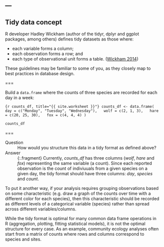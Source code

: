 ---
---

## Tidy data concept

R developer Hadley Wickham (author of the tidyr, dplyr and ggplot packages, among others) defines tidy datasets as those where:

* each variable forms a column;
* each observation forms a row; and
* each type of observational unit forms a table. ([Wickham 2014](http://www.jstatsoft.org/v59/i10/paper))

These guidelines may be familiar to some of you, as they closely map to best practices in database design.

===

Build a `data.frame` where the counts of three species are recorded for each day in a week:

```{r counts_df, title="{{ site.worksheet }}"}
counts_df <- data.frame(
  day = c("Monday", "Tuesday", "Wednesday"),
  wolf = c(2, 1, 3),
  hare = c(20, 25, 30),
  fox = c(4, 4, 4)
)
```

```r
counts_df
```

===

Question
: How would you structure this data in a tidy format as defined above?

Answer
: {:.fragment} Currently, *counts_df* has three columns (*wolf*, *hare* and *fox*) representing the same variable (a count). Since each reported observation is the count of indiviuuals from a given species on a given day, the tidy format should have three columns: *day*, *species* and *count*.

<aside class="notes" markdown="block">

To put it another way, if your analysis requires grouping observations based on some characteristic (e.g. draw a graph of the counts over time with a different color for each species), then this characteristic should be recorded as different levels of a categorical variable (species) rather than spread across different variables/columns. 

While the tidy format is optimal for many common data frame operations in R (aggregation, plotting, fitting statistical models), it is not the optimal structure for every case. As an example, community ecology analyses often start from a matrix of counts where rows and columns correspond to species and sites.

</aside>
